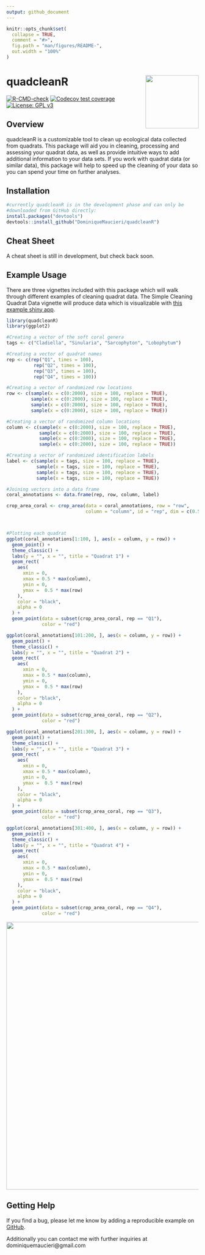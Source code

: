 ```yaml
---
output: github_document
---
```


<!-- README.md is generated from README.Rmd. Please edit that file -->

```r
knitr::opts_chunk$set(
  collapse = TRUE,
  comment = "#>",
  fig.path = "man/figures/README-",
  out.width = "100%"
)
```

# quadcleanR <a href='https://dominiquemaucieri.github.io/quadcleanR/'><img src='man/figures/logo.png' align="right" height="139" /></a>

<!-- badges: start -->
  [![R-CMD-check](https://github.com/DominiqueMaucieri/quadcleanR/workflows/R-CMD-check/badge.svg)](https://github.com/DominiqueMaucieri/quadcleanR/actions)
[![Codecov test coverage](https://codecov.io/gh/DominiqueMaucieri/quadcleanR/branch/main/graph/badge.svg)](https://app.codecov.io/gh/DominiqueMaucieri/quadcleanR?branch=main)
[![License: GPL v3](https://img.shields.io/badge/License-GPLv3-blue.svg)](https://www.gnu.org/licenses/gpl-3.0)
<!-- badges: end -->

## Overview

quadcleanR is a customizable tool to clean up ecological data collected from quadrats. This package will aid you in cleaning, processing and assessing your quadrat data, as well as provide intuitive ways to add additional information to your data sets. If you work with quadrat data (or similar data), this package will help to speed up the cleaning of your data so you can spend your time on further analyses.

## Installation

```r

#currently quadcleanR is in the development phase and can only be 
#downloaded from GitHub directly:
install.packages("devtools")
devtools::install_github("DominiqueMaucieri/quadcleanR")

```


## Cheat Sheet

A cheat sheet is still in development, but check back soon.

## Example Usage

There are three vignettes included with this package which will walk through different examples of cleaning quadrat data. The Simple Cleaning Quadrat Data vignette will produce data which is visualizable with [this example shiny app](https://dominiquemaucieri.shinyapps.io/example/).

```r

library(quadcleanR)
library(ggplot2)

#Creating a vector of the soft coral genera
tags <- c("Cladiella", "Sinularia", "Sarcophyton", "Lobophytum")

#Creating a vector of quadrat names
rep <- c(rep("Q1", times = 100),
          rep("Q2", times = 100),
          rep("Q3", times = 100),
          rep("Q4", times = 100))

#Creating a vector of randomized row locations
row <- c(sample(x = c(0:2000), size = 100, replace = TRUE),
         sample(x = c(0:2000), size = 100, replace = TRUE),
         sample(x = c(0:2000), size = 100, replace = TRUE),
         sample(x = c(0:2000), size = 100, replace = TRUE))

#Creating a vector of randomized column locations
column <- c(sample(x = c(0:2000), size = 100, replace = TRUE),
            sample(x = c(0:2000), size = 100, replace = TRUE),
            sample(x = c(0:2000), size = 100, replace = TRUE),
            sample(x = c(0:2000), size = 100, replace = TRUE))

#Creating a vector of randomized identification labels
label <- c(sample(x = tags, size = 100, replace = TRUE),
           sample(x = tags, size = 100, replace = TRUE),
           sample(x = tags, size = 100, replace = TRUE),
           sample(x = tags, size = 100, replace = TRUE))

#Joining vectors into a data frame
coral_annotations <- data.frame(rep, row, column, label)

crop_area_coral <- crop_area(data = coral_annotations, row = "row",
                             column = "column", id = "rep", dim = c(0.5, 0.5))



#Plotting each quadrat
ggplot(coral_annotations[1:100, ], aes(x = column, y = row)) +
  geom_point() +
  theme_classic() +
  labs(y = "", x = "", title = "Quadrat 1") +
  geom_rect(
    aes(
      xmin = 0,
      xmax = 0.5 * max(column),
      ymin = 0,
      ymax =  0.5 * max(row)
    ),
    color = "black",
    alpha = 0
  ) +
  geom_point(data = subset(crop_area_coral, rep == "Q1"),
             color = "red")

ggplot(coral_annotations[101:200, ], aes(x = column, y = row)) +
  geom_point() +
  theme_classic() +
  labs(y = "", x = "", title = "Quadrat 2") +
  geom_rect(
    aes(
      xmin = 0,
      xmax = 0.5 * max(column),
      ymin = 0,
      ymax =  0.5 * max(row)
    ),
    color = "black",
    alpha = 0
  ) +
  geom_point(data = subset(crop_area_coral, rep == "Q2"),
             color = "red")

ggplot(coral_annotations[201:300, ], aes(x = column, y = row)) +
  geom_point() +
  theme_classic() +
  labs(y = "", x = "", title = "Quadrat 3") +
  geom_rect(
    aes(
      xmin = 0,
      xmax = 0.5 * max(column),
      ymin = 0,
      ymax =  0.5 * max(row)
    ),
    color = "black",
    alpha = 0
  ) +
  geom_point(data = subset(crop_area_coral, rep == "Q3"),
             color = "red")

ggplot(coral_annotations[301:400, ], aes(x = column, y = row)) +
  geom_point() +
  theme_classic() +
  labs(y = "", x = "", title = "Quadrat 4") +
  geom_rect(
    aes(
      xmin = 0,
      xmax = 0.5 * max(column),
      ymin = 0,
      ymax =  0.5 * max(row)
    ),
    color = "black",
    alpha = 0
  ) +
  geom_point(data = subset(crop_area_coral, rep == "Q4"),
             color = "red")

```
<img src='man/figures/README_plot.png'  width="700"/>

## Getting Help

If you find a bug, please let me know by adding a reproducible example on [GitHub](https://github.com/DominiqueMaucieri/quadcleanR/issues). 

Additionally you can contact me with further inquiries at dominiquemaucieri@gmail.com

